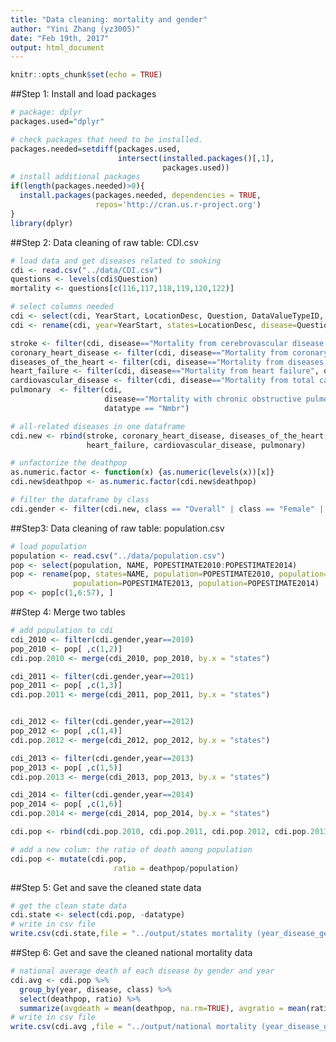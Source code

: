 ```yaml
---
title: "Data cleaning: mortality and gender"
author: "Yini Zhang (yz3005)"
date: "Feb 19th, 2017"
output: html_document
---
```


```r
knitr::opts_chunk$set(echo = TRUE)
```

##Step 1: Install and load packages
```r
# package: dplyr
packages.used="dplyr"

# check packages that need to be installed.
packages.needed=setdiff(packages.used, 
                        intersect(installed.packages()[,1], 
                                  packages.used))
# install additional packages
if(length(packages.needed)>0){
  install.packages(packages.needed, dependencies = TRUE,
                   repos='http://cran.us.r-project.org')
}
library(dplyr)
```

##Step 2: Data cleaning of raw table: CDI.csv
```r
# load data and get diseases related to smoking
cdi <- read.csv("../data/CDI.csv")
questions <- levels(cdi$Question)
mortality <- questions[c(116,117,118,119,120,122)]

# select columns needed
cdi <- select(cdi, YearStart, LocationDesc, Question, DataValueTypeID, DataValue, Stratification1)
cdi <- rename(cdi, year=YearStart, states=LocationDesc, disease=Question, datatype=DataValueTypeID, deathpop=DataValue, class=Stratification1)

stroke <- filter(cdi, disease=="Mortality from cerebrovascular disease (stroke)", datatype == "Nmbr")
coronary_heart_disease <- filter(cdi, disease=="Mortality from coronary heart disease", datatype == "Nmbr")
diseases_of_the_heart <- filter(cdi, disease=="Mortality from diseases of the heart", datatype == "Nmbr")
heart_failure <- filter(cdi, disease=="Mortality from heart failure", datatype == "Nmbr")
cardiovascular_disease <- filter(cdi, disease=="Mortality from total cardiovascular disease", datatype == "Nmbr")
pulmonary  <- filter(cdi, 
                     disease=="Mortality with chronic obstructive pulmonary disease as underlying or contributing cause among adults aged >=45 years",
                     datatype == "Nmbr")

# all-related diseases in one dataframe
cdi.new <- rbind(stroke, coronary_heart_disease, diseases_of_the_heart,
                 heart_failure, cardiovascular_disease, pulmonary)

# unfactorize the deathpop 
as.numeric.factor <- function(x) {as.numeric(levels(x))[x]}
cdi.new$deathpop <- as.numeric.factor(cdi.new$deathpop)

# filter the dataframe by class
cdi.gender <- filter(cdi.new, class == "Overall" | class == "Female" | class == "Male")
```

##Step3: Data cleaning of raw table: population.csv
```r
# load population
population <- read.csv("../data/population.csv")
pop <- select(population, NAME, POPESTIMATE2010:POPESTIMATE2014)
pop <- rename(pop, states=NAME, population=POPESTIMATE2010, population=POPESTIMATE2011, population=POPESTIMATE2012,
              population=POPESTIMATE2013, population=POPESTIMATE2014)
pop <- pop[c(1,6:57), ]
```

##Step 4: Merge two tables
```r
# add population to cdi
cdi_2010 <- filter(cdi.gender,year==2010)
pop_2010 <- pop[ ,c(1,2)]
cdi.pop.2010 <- merge(cdi_2010, pop_2010, by.x = "states")

cdi_2011 <- filter(cdi.gender,year==2011)
pop_2011 <- pop[ ,c(1,3)]
cdi.pop.2011 <- merge(cdi_2011, pop_2011, by.x = "states")


cdi_2012 <- filter(cdi.gender,year==2012)
pop_2012 <- pop[ ,c(1,4)]
cdi.pop.2012 <- merge(cdi_2012, pop_2012, by.x = "states")

cdi_2013 <- filter(cdi.gender,year==2013)
pop_2013 <- pop[ ,c(1,5)]
cdi.pop.2013 <- merge(cdi_2013, pop_2013, by.x = "states")

cdi_2014 <- filter(cdi.gender,year==2014)
pop_2014 <- pop[ ,c(1,6)]
cdi.pop.2014 <- merge(cdi_2014, pop_2014, by.x = "states")

cdi.pop <- rbind(cdi.pop.2010, cdi.pop.2011, cdi.pop.2012, cdi.pop.2013, cdi.pop.2014)

# add a new colum: the ratio of death among population
cdi.pop <- mutate(cdi.pop,
                       ratio = deathpop/population)
```

##Step 5: Get and save the cleaned state data
```r
# get the clean state data
cdi.state <- select(cdi.pop, -datatype)
# write in csv file
write.csv(cdi.state,file = "../output/states mortality (year_disease_gender).csv")
```

##Step 6: Get and save the cleaned national mortality data
```r
# national average death of each disease by gender and year
cdi.avg <- cdi.pop %>% 
  group_by(year, disease, class) %>%
  select(deathpop, ratio) %>%
  summarize(avgdeath = mean(deathpop, na.rm=TRUE), avgratio = mean(ratio, na.rm=TRUE))
# write in csv file
write.csv(cdi.avg ,file = "../output/national mortality (year_disease_gender).csv")
```

